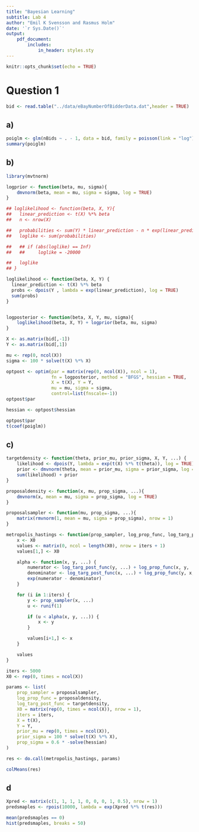 ```yaml
---
title: "Bayesian Learning"
subtitle: Lab 4
author: "Emil K Svensson and Rasmus Holm"
date: '`r Sys.Date()`'
output:
    pdf_document:
        includes:
            in_header: styles.sty
---
```


```r
knitr::opts_chunk$set(echo = TRUE)
```

# Question 1

```r
bid <- read.table("../data/eBayNumberOfBidderData.dat",header = TRUE)
```

## a)

```r
poiglm <- glm(nBids ~ . - 1, data = bid, family = poisson(link = "log"))
summary(poiglm)
```

## b)

```r
library(mvtnorm)

logprior <- function(beta, mu, sigma){
    dmvnorm(beta, mean = mu, sigma = sigma, log = TRUE)
}

## loglikelihood <- function(beta, X, Y){
##   linear_prediction <- t(X) %*% beta
##   n <- nrow(X)

##   probabilities <- sum(Y) * linear_prediction - n * exp(linear_prediction)
##   loglike <- sum(probabilities)

##   ## if (abs(loglike) == Inf)
##   ##     loglike = -20000

##   loglike
## }

loglikelihood <- function(beta, X, Y) {
  linear_prediction <- t(X) %*% beta
  probs <- dpois(Y , lambda = exp(linear_prediction), log = TRUE)
  sum(probs)
}


logposterior <- function(beta, X, Y, mu, sigma){
    loglikelihood(beta, X, Y) + logprior(beta, mu, sigma)
}

X <- as.matrix(bid[,-1])
Y <- as.matrix(bid[,1])

mu <- rep(0, ncol(X))
sigma <- 100 * solve(t(X) %*% X)

optpost <- optim(par = matrix(rep(0, ncol(X)), ncol = 1),
                 fn = logposterior, method = "BFGS", hessian = TRUE,
                 X = t(X), Y = Y,
                 mu = mu, sigma = sigma,
                 control=list(fnscale=-1))
optpost$par

hessian <- optpost$hessian
```

```r
optpost$par
t(coef(poiglm))
```

## c)

```r
targetdensity <- function(theta, prior_mu, prior_sigma, X, Y, ...) {
    likelihood <- dpois(Y, lambda = exp(t(X) %*% t(theta)), log = TRUE)
    prior <- dmvnorm(theta, mean = prior_mu, sigma = prior_sigma, log = TRUE)
    sum(likelihood) + prior
}

proposaldensity <- function(x, mu, prop_sigma, ...){
    dmvnorm(x, mean = mu, sigma = prop_sigma, log = TRUE)
}

proposalsampler <- function(mu, prop_sigma, ...){
    matrix(rmvnorm(1, mean = mu, sigma = prop_sigma), nrow = 1)
}

metropolis_hastings <- function(prop_sampler, log_prop_func, log_targ_post_func, X0, iters, ...){
    x <- X0
    values <- matrix(0, ncol = length(X0), nrow = iters + 1)
    values[1,] <- X0

    alpha <- function(x, y, ...) {
        numerator <- log_targ_post_func(y, ...) + log_prop_func(x, y, ...)
        denominator <- log_targ_post_func(x, ...) + log_prop_func(y, x, ...)
        exp(numerator - denominator)
    }

    for (i in 1:iters) {
        y <- prop_sampler(x, ...)
        u <- runif(1)

        if (u < alpha(x, y, ...)) {
            x <- y
        }

        values[i+1,] <- x
    }

    values
}

iters <- 5000
X0 <- rep(0, times = ncol(X))

params <- list(
    prop_sampler = proposalsampler,
    log_prop_func = proposaldensity,
    log_targ_post_func = targetdensity,
    X0 = matrix(rep(0, times = ncol(X)), nrow = 1),
    iters = iters,
    X = t(X),
    Y = Y,
    prior_mu = rep(0, times = ncol(X)),
    prior_sigma = 100 * solve(t(X) %*% X),
    prop_sigma = 0.6 * -solve(hessian)
)

res <- do.call(metropolis_hastings, params)

colMeans(res)
```

## d

```r
Xpred <- matrix(c(1, 1, 1, 1, 0, 0, 0, 1, 0.5), nrow = 1)
predsmaples <- rpois(10000, lambda = exp(Xpred %*% t(res)))

mean(predsmaples == 0)
hist(predsmaples, breaks = 50)
```
